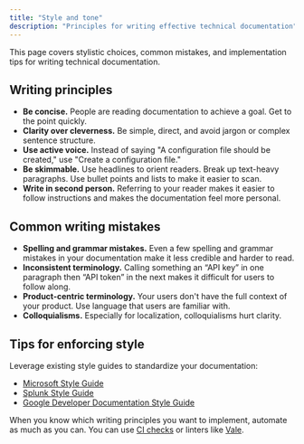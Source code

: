 ```yaml
---
title: "Style and tone"
description: "Principles for writing effective technical documentation"
---
```


<Tip>
  This page covers stylistic choices, common mistakes, and implementation tips for writing technical documentation. 
</Tip>

## Writing principles

- **Be concise.** People are reading documentation to achieve a goal. Get to the point quickly.
- **Clarity over cleverness.** Be simple, direct, and avoid jargon or complex sentence structure.
- **Use active voice.** Instead of saying "A configuration file should be created," use "Create a configuration file."
- **Be skimmable.** Use headlines to orient readers. Break up text-heavy paragraphs. Use bullet points and lists to make it easier to scan.
- **Write in second person.** Referring to your reader makes it easier to follow instructions and makes the documentation feel more personal.

## Common writing mistakes

- **Spelling and grammar mistakes.** Even a few spelling and grammar mistakes in your documentation make it less credible and harder to read.
- **Inconsistent terminology.** Calling something an “API key” in one paragraph then “API token” in the next makes it difficult for users to follow along.
- **Product-centric terminology.** Your users don't have the full context of your product. Use language that users are familiar with.
- **Colloquialisms.** Especially for localization, colloquialisms hurt clarity.

## Tips for enforcing style

Leverage existing style guides to standardize your documentation:

- [Microsoft Style Guide](https://learn.microsoft.com/en-us/style-guide/welcome/)
- [Splunk Style Guide](https://docs.splunk.com/Documentation/StyleGuide/current/StyleGuide/Howtouse)
- [Google Developer Documentation Style Guide](https://developers.google.com/style)

When you know which writing principles you want to implement, automate as much as you can. You can use  [CI checks](/deploy/ci) or linters like [Vale](https://vale.sh).
